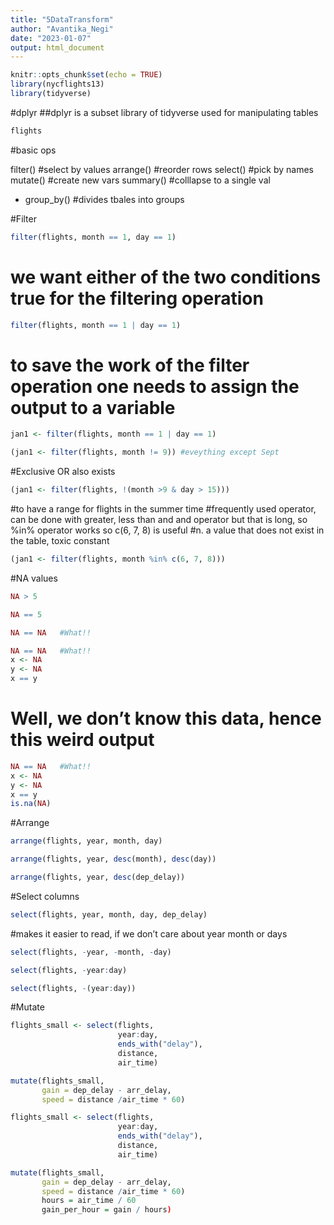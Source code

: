 ```yaml
---
title: "5DataTransform"
author: "Avantika_Negi"
date: "2023-01-07"
output: html_document
---
```


```r
knitr::opts_chunk$set(echo = TRUE)
library(nycflights13)
library(tidyverse)
```


#dplyr
##dplyr is a subset library of tidyverse used for manipulating tables
```r
flights
```


#basic ops

filter()      #select by values 
arrange()     #reorder rows
select()      #pick by names 
mutate()      #create new vars
summary()     #colllapse to a single val

 - group_by()   #divides tbales into groups 
 
 
 #Filter 
 
```r
filter(flights, month == 1, day == 1)
```


# we want either of the two conditions true for the filtering operation
```r
filter(flights, month == 1 | day == 1)
```

# to save the work of the filter operation one needs to assign the output to a variable

```r
jan1 <- filter(flights, month == 1 | day == 1)
```


```r
(jan1 <- filter(flights, month != 9)) #eveything except Sept
```

#Exclusive OR also exists 

```r
(jan1 <- filter(flights, !(month >9 & day > 15)))
```

#to have a range for flights in the summer time
#frequently used operator, can be done with greater, less than and and operator but that is long, so %in% operator works so c(6, 7, 8) is useful
#n. a value that does not exist in the table, toxic constant
```r
(jan1 <- filter(flights, month %in% c(6, 7, 8)))
```



#NA values 
```r
NA > 5
```

```r
NA == 5
```


```r
NA == NA   #What!!
```


```r
NA == NA   #What!!
x <- NA
y <- NA
x == y
``` 
# Well, we don't know this data, hence this weird output

```r
NA == NA   #What!!
x <- NA
y <- NA
x == y
is.na(NA)
``` 



#Arrange

```r
arrange(flights, year, month, day)
```

```r
arrange(flights, year, desc(month), desc(day))
```


```r
arrange(flights, year, desc(dep_delay))
```

#Select columns
```r
select(flights, year, month, day, dep_delay)
```


#makes it easier to read, if we don't care about year month or days 
```r
select(flights, -year, -month, -day)
```


```r
select(flights, -year:day)
```



```r
select(flights, -(year:day))
```



#Mutate
```r
flights_small <- select(flights,
                        year:day, 
                        ends_with("delay"),
                        distance,
                        air_time)

mutate(flights_small,
       gain = dep_delay - arr_delay,
       speed = distance /air_time * 60)

```


```r
flights_small <- select(flights,
                        year:day, 
                        ends_with("delay"),
                        distance,
                        air_time)

mutate(flights_small,
       gain = dep_delay - arr_delay,
       speed = distance /air_time * 60)
       hours = air_time / 60
       gain_per_hour = gain / hours)

```
